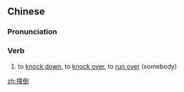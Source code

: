 ==Chinese==
{{zh-forms}}

===Pronunciation===
{{zh-pron
|m=zhuàngdǎo
|cat=v
}}

===Verb===
{{zh-verb}}

# to [[knock down]], to [[knock over]], to [[run over]] (somebody)

[[zh:撞倒]]